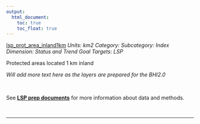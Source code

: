 ```yaml
---
output:
  html_document:
    toc: true
    toc_float: true
---
```


[lsp_prot_area_inland1km](https://github.com/OHI-Science/bhi/blob/master/baltic/layers/lsp_prot_area_inland1km_gl2018.csv)
*Units: km2*
*Category:*
*Subcategory:*
*Index Dimension: Status and Trend*
*Goal Targets: LSP*

Protected areas located 1 km inland

*Will add more text here as the layers are prepared for the BHI2.0*

<br>

See [**LSP prep documents**](https://github.com/OHI-Science/bhi-1.0-archive/blob/draft/baltic2015/prep/LSP/lsp_prep.md) for more information about data and methods.

<br>

--- 
